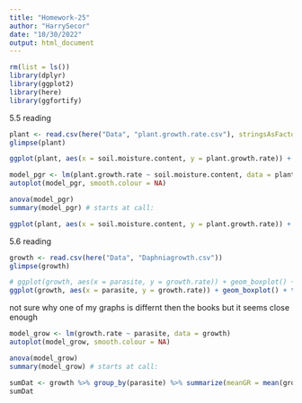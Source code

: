 ```yaml
---
title: "Homework-25"
author: "HarrySecor"
date: "10/30/2022"
output: html_document
---
```


```r
rm(list = ls())
library(dplyr)
library(ggplot2)
library(here)
library(ggfortify)
```

5.5 reading

```r
plant <- read.csv(here("Data", "plant.growth.rate.csv"), stringsAsFactors = TRUE)
glimpse(plant)
```

```r
ggplot(plant, aes(x = soil.moisture.content, y = plant.growth.rate)) + geom_point() + ylab("Plant Growth Rate (mm/Week)") + theme_bw()
```

```r
model_pgr <- lm(plant.growth.rate ~ soil.moisture.content, data = plant)
autoplot(model_pgr, smooth.colour = NA)
```


```r
anova(model_pgr)
summary(model_pgr) # starts at call:
```


```r
ggplot(plant, aes(x = soil.moisture.content, y = plant.growth.rate)) + geom_point() + geom_smooth(method = 'lm') +  ylab("Plant Growth Rate (mm/Week)") + theme_bw()
```

5.6 reading

```r
growth <- read.csv(here("Data", "Daphniagrowth.csv"))
glimpse(growth)
```


```r
# ggplot(growth, aes(x = parasite, y = growth.rate)) + geom_boxplot() + theme_bw()
ggplot(growth, aes(x = parasite, y = growth.rate)) + geom_boxplot() + theme_bw() + coord_flip()
```

not sure why one of my graphs is differnt then the books but it seems close enough

```r
model_grow <- lm(growth.rate ~ parasite, data = growth)
autoplot(model_grow, smooth.colour = NA)
```


```r
anova(model_grow)
summary(model_grow) # starts at call:
```


```r
sumDat <- growth %>% group_by(parasite) %>% summarize(meanGR = mean(growth.rate))
sumDat
```

